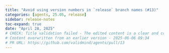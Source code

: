 ```yaml
---
title: "Avoid using version numbers in `release` branch names (#13)"
categories: [agents, 25.05, release]
sidebar: release-notes
toc-expand: true
date: "April 28, 2025"
# CHECK: Title validation failed - The edited content is a clear and concise improvement over the original. It effectively communicates the same message while enhancing readability. The use of "Avoid" provides a more direct instruction, and the phrase "in `release` branch names" is more specific and easier to understand than "in release branch name." Additionally, the use of backticks around "release" helps to emphasize that it is a specific term or name, which is a common convention in technical writing. Overall, the edited content is well-ex
# Content overwritten from an earlier version - 2025-06-06 09:34
# PR URL: https://github.com/validmind/agents/pull/13
---
```


